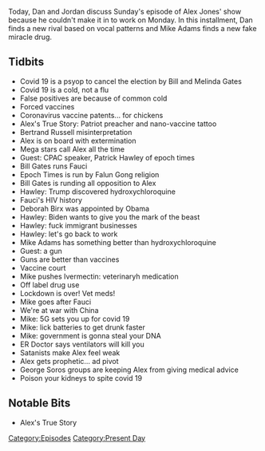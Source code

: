 {{DEFAULTSORT:
    #_EPISODE_0417:April 5, 2020
}}{{Episode
    | title           = April 5, 2020
    | caption         = Listen to this episode on [https://knowledgefight.libsyn.com/knowledge-fight-april-5-2020 Libsyn] [https://open.spotify.com/episode/7Ey9fKML6hcVtS6Z1wxm2X Spotify], Read the [[Transcript/417: April 5, 2020|Unofficial Transcript]]
    | episodeNumber   = 417
    | length          = 01:55:25
    | airDate         = April 8, 2020
    | coverageDate    = April 5, 2020
    | episodeType     = [[:Category:Present Day|Present Day]]
    | appearance      = [[Bill Gates]], [[Melinda Gates]], [[Bertrand Russell]], [[Patrick Hawley]], [[Anthony Fauci]], [[Deborah Birx]], [[Mike Adams]], [[George Soros]]
    | previousEpisode = [[416: April 2, 2020]]
    | nextEpisode     = [[418: April 8, 2020]]
}}

{{Stub}}

Today, Dan and Jordan discuss Sunday's episode of Alex Jones' show because he couldn't make it in to work on Monday.  In this installment, Dan finds a new rival based on vocal patterns and Mike Adams finds a new fake miracle drug.

==Tidbits==

*Covid 19 is a psyop to cancel the election by Bill and Melinda Gates
*Covid 19 is a cold, not a flu
*False positives are because of common cold
*Forced vaccines
*Coronavirus vaccine patents... for chickens
*Alex's True Story: Patriot preacher and nano-vaccine tattoo
*Bertrand Russell misinterpretation
*Alex is on board with extermination
*Mega stars call Alex all the time
*Guest: CPAC speaker, Patrick Hawley of epoch times
*Bill Gates runs Fauci
*Epoch Times is run by Falun Gong religion
*Bill Gates is runding all opposition to Alex
*Hawley: Trump discovered hydroxychloroquine
*Fauci's HIV history
*Deborah Birx was appointed by Obama
*Hawley: Biden wants to give you the mark of the beast
*Hawley: fuck immigrant businesses
*Hawley: let's go back to work
*Mike Adams has something better than hydroxychloroquine
*Guest: a gun
*Guns are better than vaccines
*Vaccine court
*Mike pushes Ivermectin: veterinaryh medication
*Off label drug use
*Lockdown is over! Vet meds!
*Mike goes after Fauci
*We're at war with China
*Mike: 5G sets you up for covid 19
*Mike: lick batteries to get drunk faster
*Mike: government is gonna steal your DNA
*ER Doctor says ventilators will kill you
*Satanists make Alex feel weak
*Alex gets prophetic... ad pivot
*George Soros groups are keeping Alex from giving medical advice
*Poison your kidneys to spite covid 19

==Notable Bits==

*Alex's True Story

[[Category:Episodes]]
[[Category:Present Day]]
